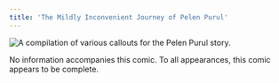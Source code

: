 ```yaml
---
title: 'The Mildly Inconvenient Journey of Pelen Purul'
---
```


![A compilation of various callouts for the Pelen Purul story.](/images/pelen-purul/pelen.jpg)

No information accompanies this comic. To all appearances, this comic appears to be complete.
